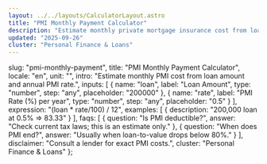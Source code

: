 ```yaml
---
layout: ../../layouts/CalculatorLayout.astro
title: "PMI Monthly Payment Calculator"
description: "Estimate monthly private mortgage insurance cost from loan amount and PMI rate."
updated: "2025-09-26"
cluster: "Personal Finance & Loans"
---
```



  slug: "pmi-monthly-payment",
  title: "PMI Monthly Payment Calculator",
  locale: "en",
  unit: "",
  intro: "Estimate monthly PMI cost from loan amount and annual PMI rate.",
  inputs: [
    { name: "loan", label: "Loan Amount", type: "number", step: "any", placeholder: "200000" },
    { name: "rate", label: "PMI Rate (%) per year", type: "number", step: "any", placeholder: "0.5" }
  ],
  expression: "(loan * rate/100) / 12",
  examples: [
    { description: "200,000 loan at 0.5% ⇒ 83.33" }
  ],
  faqs: [
    { question: "Is PMI deductible?", answer: "Check current tax laws; this is an estimate only." },
    { question: "When does PMI end?", answer: "Usually when loan-to-value drops below 80%." }
  ],
  disclaimer: "Consult a lender for exact PMI costs.",
  cluster: "Personal Finance & Loans"
};

<Calculator schema={schema} />
